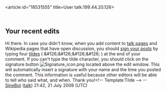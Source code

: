 <article id="18531555" title=User talk:199.44.20.126>
	<talkpage id="18531555" title="User talk:199.44.20.126">
==Your recent edits==

Hi there. In case you didn't know, when you add content to [[Wikipedia:Talk page|talk pages]] and Wikipedia pages that have open discussion, you should [[Wikipedia:Signatures|sign your posts]] by typing four [[tilde]]s  ( &amp;#126;&amp;#126;&amp;#126;&amp;#126; ) at the end of your comment.  If you can't type the tilde character, you should click on the signature button [[Image:Signature_icon.png]] located above the edit window.  This will automatically insert a signature with your name and the time you posted the comment. This information is useful because other editors will be able to tell who said what, and when. Thank you!&lt;!-- Template:Tilde --&gt; --[[User:SineBot|SineBot]] ([[User talk:SineBot|talk]]) 21:42, 21 July 2008 (UTC)
	</talkpage>
</article>